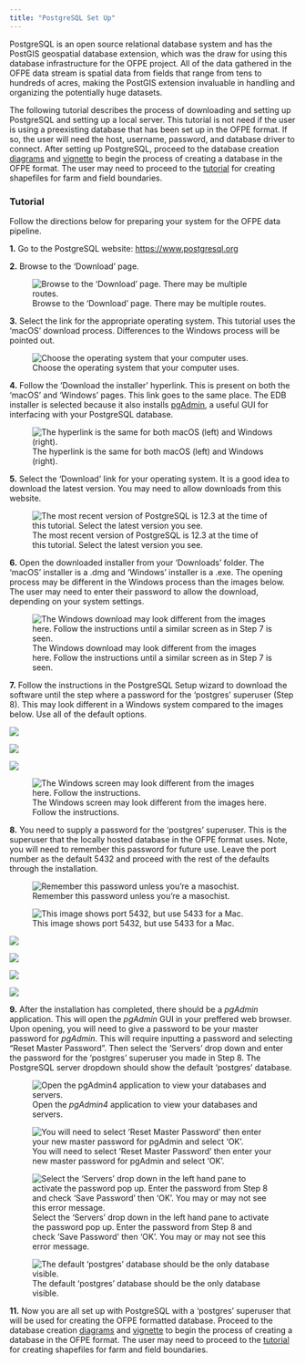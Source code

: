 ```yaml
---
title: "PostgreSQL Set Up"
---
```

PostgreSQL is an open source relational database system and has the PostGIS geospatial database extension, which was the draw for using this database infrastructure for the OFPE project. All of the data gathered in the OFPE data stream is spatial data from fields that range from tens to hundreds of acres, making the PostGIS extension invaluable in handling and organizing the potentially huge datasets.

The following tutorial describes the process of downloading and setting up PostgreSQL and setting up a local server. This tutorial is not need if the user is using a preexisting database that has been set up in the OFPE format. If so, the user will need the host, username, password, and database driver to connect. After setting up PostgreSQL, proceed to the database creation [diagrams](db_creation.html) and  [vignette](https://github.com/paulhegedus/OFPE/blob/master/vignettes/A1-DB_Create.Rmd) to begin the process of creating a database in the OFPE format. The user may need to proceed to the [tutorial](create_shp_qgis.html) for creating shapefiles for farm and field boundaries.

### Tutorial
Follow the directions below for preparing your system for the OFPE data pipeline.

**1.** Go to the PostgreSQL website: <https://www.postgresql.org> 

**2.** Browse to the 'Download' page.

![Browse to the 'Download' page. There may be multiple routes.](postgres_setup/step_2.png)


**3.** Select the link for the appropriate operating system. This tutorial uses the 'macOS' download process. Differences to the Windows process will be pointed out.

![Choose the operating system that your computer uses.](postgres_setup/step_3.png)


**4.** Follow the 'Download the installer' hyperlink. This is present on both the 'macOS' and 'Windows' pages. This link goes to the same place. The EDB installer is selected because it also installs [pgAdmin](https://www.pgadmin.org), a useful GUI for interfacing with your PostgreSQL database.

![The hyperlink is the same for both macOS (left) and Windows (right).](postgres_setup/step_4.png)


**5.** Select the 'Download' link for your operating system. It is a good idea to download the latest version. You may need to allow downloads from this website.

![The most recent version of PostgreSQL is 12.3 at the time of this tutorial. Select the latest version you see.](postgres_setup/step_5.png)


**6.** Open the downloaded installer from your 'Downloads' folder. The 'macOS' installer is a .dmg and 'Windows' installer is a .exe. The opening process may be different in the Windows process than the images below. The user may need to enter their password to allow the download, depending on your system settings.

![The Windows download may look different from the images here. Follow the instructions until a similar screen as in Step 7 is seen.](postgres_setup/step_6.png)


**7.** Follow the instructions in the PostgreSQL Setup wizard to download the software until the step where a password for the 'postgres' superuser (Step 8). This may look different in a Windows system compared to the images below. Use all of the default options.

![](postgres_setup/step_7a.png)

![](postgres_setup/step_7b.png)

![](postgres_setup/step_7c.png)

![The Windows screen may look different from the images here. Follow the instructions.](postgres_setup/step_7d.png)


**8.** You need to supply a password for the 'postgres' superuser. This is the superuser that the locally hosted database in the OFPE format uses. Note, you will need to remember this password for future use. Leave the port number as the default 5432 and proceed with the rest of the defaults through the installation.

![Remember this password unless you're a masochist.](postgres_setup/step_8a.png)

![This image shows port 5432, but use 5433 for a Mac.](postgres_setup/step_8b.png)

![](postgres_setup/step_8c.png)

![](postgres_setup/step_8d.png)

![](postgres_setup/step_8e.png)

![](postgres_setup/step_8f.png)


**9.** After the installation has completed, there should be a *pgAdmin* application. This will open the *pgAdmin* GUI in your preffered web browser. Upon opening, you will need to give a password to be your master password for *pgAdmin*. This will require inputting a password and selecting "Reset Master Password". Then select the 'Servers' drop down and enter the password for the 'postgres' superuser you made in Step 8. The PostgreSQL server dropdown should show the default 'postgres' database.

![Open the *pgAdmin4* application to view your databases and servers.](postgres_setup/step_9a.png)

![You will need to select 'Reset Master Password' then enter your new master password for pgAdmin and select 'OK'.](postgres_setup/step_9b.png)

![Select the 'Servers' drop down in the left hand pane to activate the password pop up. Enter the password from Step 8 and check 'Save Password' then 'OK'. You may or may not see this error message.](postgres_setup/step_9c.png)

![The default 'postgres' database should be the only database visible.](postgres_setup/step_9d.png)

**11.** Now you are all set up with PostgreSQL with a 'postgres' superuser that will be used for creating the OFPE formatted database. Proceed to the database creation [diagrams](db_creation.html) and  [vignette](https://github.com/paulhegedus/OFPE/blob/master/vignettes/A1-DB_Create.Rmd) to begin the process of creating a database in the OFPE format. The user may need to proceed to the [tutorial](create_shp_qgis.html) for creating shapefiles for farm and field boundaries.


